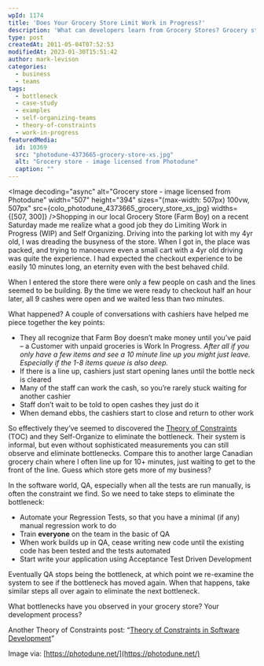 ```yaml
---
wpId: 1174
title: 'Does Your Grocery Store Limit Work in Progress?'
description: 'What can developers learn from Grocery Stores? Grocery stores seem to have discovered the Theory of Constraints and Self Organize to eliminate bottlenecks.'
type: post
createdAt: 2011-05-04T07:52:53
modifiedAt: 2023-01-30T15:51:42
author: mark-levison
categories:
  - business
  - teams
tags:
  - bottleneck
  - case-study
  - examples
  - self-organizing-teams
  - theory-of-constraints
  - work-in-progress
featuredMedia:
  id: 10369
  src: "photodune-4373665-grocery-store-xs.jpg"
  alt: "Grocery store - image licensed from Photodune"
  caption: ""
---
```





<Image decoding="async" alt="Grocery store - image licensed from Photodune" width="507" height="394" sizes="(max-width: 507px) 100vw, 507px" src={colo_photodune_4373665_grocery_store_xs_jpg} widths={[507, 300]} />Shopping in our local Grocery Store (Farm Boy) on a recent Saturday made me realize what a good job they do Limiting Work in Progress (WIP) and Self Organizing. Driving into the parking lot with my 4yr old, I was dreading the busyness of the store. When I got in, the place was packed, and trying to manoeuvre even a small cart with a 4yr old driving was quite the experience. I had expected the checkout experience to be easily 10 minutes long, an eternity even with the best behaved child.

When I entered the store there were only a few people on cash and the lines seemed to be building. By the time we were ready to checkout half an hour later, all 9 cashes were open and we waited less than two minutes.

What happened? A couple of conversations with cashiers have helped me piece together the key points:

*   They all recognize that Farm Boy doesn’t make money until you’ve paid – a Customer with unpaid groceries is Work In Progress. _After all if you only have a few items and see a 10 minute line up you might just leave. Especially if the 1-8 items queue is also deep._
*   If there is a line up, cashiers just start opening lanes until the bottle neck is cleared
*   Many of the staff can work the cash, so you’re rarely stuck waiting for another cashier
*   Staff don’t wait to be told to open cashes they just do it
*   When demand ebbs, the cashiers start to close and return to other work

So effectively they’ve seemed to discovered the [Theory of Constraints](https://en.wikipedia.org/wiki/Theory_of_Constraints) (TOC) and they Self-Organize to eliminate the bottleneck. Their system is informal, but even without sophisticated measurements you can still observe and eliminate bottlenecks. Compare this to another large Canadian grocery chain where I often line up for 10+ minutes, just waiting to get to the front of the line. Guess which store gets more of my business?

In the software world, QA, especially when all the tests are run manually, is often the constraint we find. So we need to take steps to eliminate the bottleneck:

*   Automate your Regression Tests, so that you have a minimal (if any) manual regression work to do
*   Train **everyone** on the team in the basic of QA
*   When work builds up in QA, cease writing new code until the existing code has been tested and the tests automated
*   Start write your application using Acceptance Test Driven Development

Eventually QA stops being the bottleneck, at which point we re-examine the system to see if the bottleneck has moved again. When that happens, take similar steps all over again to eliminate the next bottleneck.

What bottlenecks have you observed in your grocery store? Your development process?

Another Theory of Constraints post: “[Theory of Constraints in Software Development](https://www.codeforlife.org/2011/05/theory-of-constraints-in-software.html)”

Image via: [https://photodune.net/](https://photodune.net/)